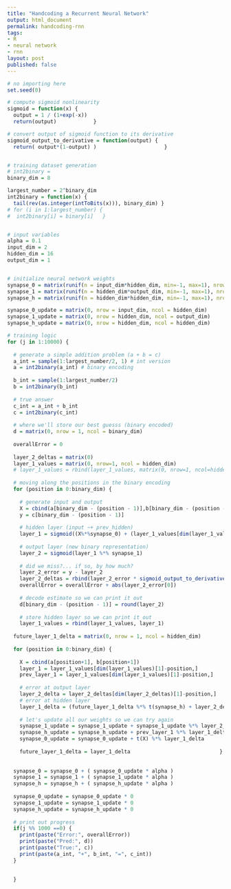 ```yaml
---
title: "Handcoding a Recurrent Neural Network"
output: html_document
permalink: handcoding-rnn
tags:
- R
- neural network
- rnn
layout: post
published: false
---
```


```r
# no importing here
set.seed(0)

# compute sigmoid nonlinearity
sigmoid = function(x) {
  output = 1 / (1+exp(-x))
  return(output)            }

# convert output of sigmoid function to its derivative
sigmoid_output_to_derivative = function(output) {
  return( output*(1-output) )                      }


# training dataset generation
# int2binary = 
binary_dim = 8

largest_number = 2^binary_dim
int2binary = function(x) {
  tail(rev(as.integer(intToBits(x))), binary_dim) }
# for (i in 1:largest_number) {
#  int2binary[i] = binary[i]   }


# input variables
alpha = 0.1
input_dim = 2
hidden_dim = 16
output_dim = 1


# initialize neural network weights
synapse_0 = matrix(runif(n = input_dim*hidden_dim, min=-1, max=1), nrow=input_dim)
synapse_1 = matrix(runif(n = hidden_dim*output_dim, min=-1, max=1), nrow=hidden_dim)
synapse_h = matrix(runif(n = hidden_dim*hidden_dim, min=-1, max=1), nrow=hidden_dim)

synapse_0_update = matrix(0, nrow = input_dim, ncol = hidden_dim)
synapse_1_update = matrix(0, nrow = hidden_dim, ncol = output_dim)
synapse_h_update = matrix(0, nrow = hidden_dim, ncol = hidden_dim)

# training logic
for (j in 1:10000) {
  
  # generate a simple addition problem (a + b = c)
  a_int = sample(1:largest_number/2, 1) # int version
  a = int2binary(a_int) # binary encoding
  
  b_int = sample(1:largest_number/2)
  b = int2binary(b_int)
  
  # true answer
  c_int = a_int + b_int
  c = int2binary(c_int)
  
  # where we'll store our best guesss (binary encoded)
  d = matrix(0, nrow = 1, ncol = binary_dim)
  
  overallError = 0
  
  layer_2_deltas = matrix(0)
  layer_1_values = matrix(0, nrow=1, ncol = hidden_dim)
  # layer_1_values = rbind(layer_1_values, matrix(0, nrow=1, ncol=hidden_dim))
  
  # moving along the positions in the binary encoding
  for (position in 0:binary_dim) {
    
    # generate input and output
    X = cbind(a[binary_dim - (position - 1)],b[binary_dim - (position - 1)])
    y = c[binary_dim - (position - 1)]
    
    # hidden layer (input ~+ prev_hidden)
    layer_1 = sigmoid((X%*%synapse_0) + (layer_1_values[dim(layer_1_values)[1],] %*% synapse_h))
    
    # output layer (new binary representation)
    layer_2 = sigmoid(layer_1 %*% synapse_1)
    
    # did we miss?... if so, by how much?
    layer_2_error = y - layer_2
    layer_2_deltas = rbind(layer_2_error * sigmoid_output_to_derivative(layer_2), layer_2_deltas)
    overallError = overallError + abs(layer_2_error[0])
    
    # decode estimate so we can print it out
    d[binary_dim - (position - 1)] = round(layer_2)
    
    # store hidden layer so we can print it out
    layer_1_values = rbind(layer_1_values, layer_1)                                                  }
  
  future_layer_1_delta = matrix(0, nrow = 1, ncol = hidden_dim)
  
  for (position in 0:binary_dim) {
    
    X = cbind(a[position+1], b[position+1])
    layer_1 = layer_1_values[dim(layer_1_values)[1]-position,]
    prev_layer_1 = layer_1_values[dim(layer_1_values)[1]-position,]
    
    # error at output layer
    layer_2_delta = layer_2_deltas[dim(layer_2_deltas)[1]-position,]
    # error at hidden layer
    layer_1_delta = (future_layer_1_delta %*% t(synapse_h) + layer_2_delta %*% t(synapse_1)) * sigmoid_output_to_derivative(layer_1)
    
    # let's update all our weights so we can try again
    synapse_1_update = synapse_1_update + synapse_1_update %*% layer_2_delta
    synapse_h_update = synapse_h_update + prev_layer_1 %*% layer_1_delta
    synapse_0_update = synapse_0_update + t(X) %*% layer_1_delta
    
    future_layer_1_delta = layer_1_delta                             }
  
  
  synapse_0 = synapse_0 + ( synapse_0_update * alpha )
  synapse_1 = synapse_1 + ( synapse_1_update * alpha )
  synapse_h = synapse_h + ( synapse_h_update * alpha )
  
  synapse_0_update = synapse_0_update * 0
  synapse_1_update = synapse_1_update * 0
  synapse_h_update = synapse_h_update * 0
  
  # print out progress
  if(j %% 1000 ==0) {
    print(paste("Error:", overallError))
    print(paste("Pred:", d))
    print(paste("True:", c))
    print(paste(a_int, "+", b_int, "=", c_int))
  }
  
  
  }

```